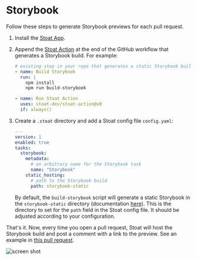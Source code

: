 
# Storybook

Follow these steps to generate Storybook previews for each pull request.

1. Install the [Stoat App](https://github.com/apps/stoat-app).

2. Append the [Stoat Action](https://github.com/stoat-dev/stoat-action) at the end of the GitHub workflow that generates a Storybook build. For example:

    ```yaml title=".github/workflows/storybook.yaml"
    # existing step in your repo that generates a static Storybook build
    - name: Build Storybook
      run: |
        npm install
        npm run build-storybook

    - name: Run Stoat Action
      uses: stoat-dev/stoat-action@v0
      if: always()
    ```

3. Create a `.stoat` directory and add a Stoat config file `config.yaml`:

    ```yaml title=".stoat/config.yaml"
    ---
    version: 1
    enabled: true
    tasks:
      storybook:
        metadata:
          # an arbitrary name for the Storybook task
          name: "Storybook"
        static_hosting:
          # path to the Storybook build
          path: storybook-static
    ```

    By default, the `build-storybook` script will generate a static Storybook in the `storybook-static` directory (documentation [here](https://storybook.js.org/tutorials/intro-to-storybook/react/en/deploy)). This is the directory to set for the `path` field in the Stoat config file. It should be adjusted according to your configuration.

That's it. Now, every time you open a pull request, Stoat will host the Storybook build and post a comment with a link to the preview. See an example in [this pull request](https://github.com/stoat-dev/examples/pull/1).

![screen shot](https://user-images.githubusercontent.com/1933157/204390272-50819944-71bf-4037-b63f-5514c5c04edd.png)

<TipUseCli />
